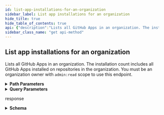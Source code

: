 ```yaml
---
id: list-app-installations-for-an-organization
sidebar_label: List app installations for an organization
hide_title: true
hide_table_of_contents: true
api: {"description":"Lists all GitHub Apps in an organization. The installation count includes all GitHub Apps installed on repositories in the organization. You must be an organization owner with `admin:read` scope to use this endpoint.","externalDocs":{"description":"API method documentation","url":"https://docs.github.com/rest/reference/orgs/#list-app-installations-for-an-organization"},"operationId":"orgs/list-app-installations","parameters":[{"in":"path","name":"org","required":true,"schema":{"type":"string"}},{"description":"Results per page (max 100).","in":"query","name":"per_page","schema":{"default":30,"type":"integer"}},{"description":"Page number of the results to fetch.","in":"query","name":"page","schema":{"default":1,"type":"integer"}}],"responses":{"200":{"content":{"application/json":{"examples":{"default":{"value":{"installations":[{"access_tokens_url":"https://api.github.com/app/installations/25381/access_tokens","account":{"avatar_url":"https://avatars3.githubusercontent.com/u/6811672?v=4","events_url":"https://api.github.com/users/octo-org/events{/privacy}","followers_url":"https://api.github.com/users/octo-org/followers","following_url":"https://api.github.com/users/octo-org/following{/other_user}","gists_url":"https://api.github.com/users/octo-org/gists{/gist_id}","gravatar_id":"","html_url":"https://github.com/octo-org","id":6811672,"login":"octo-org","node_id":"MDEyOk9yZ2FuaXphdGlvbjY4MTE2NzI=","organizations_url":"https://api.github.com/users/octo-org/orgs","received_events_url":"https://api.github.com/users/octo-org/received_events","repos_url":"https://api.github.com/users/octo-org/repos","site_admin":false,"starred_url":"https://api.github.com/users/octo-org/starred{/owner}{/repo}","subscriptions_url":"https://api.github.com/users/octo-org/subscriptions","type":"Organization","url":"https://api.github.com/users/octo-org"},"app_id":2218,"app_slug":"github-actions","created_at":"2017-05-16T15:47:09.000Z","events":["deployment","deployment_status"],"has_multiple_single_files":true,"html_url":"https://github.com/organizations/octo-org/settings/installations/25381","id":25381,"permissions":{"deployments":"write","metadata":"read","pull_requests":"read","statuses":"read"},"repositories_url":"https://api.github.com/installation/repositories","repository_selection":"selected","single_file_name":"config.yml","single_file_paths":["config.yml",".github/issue_TEMPLATE.md"],"target_id":6811672,"target_type":"Organization","updated_at":"2017-06-06T18:23:23.000Z"}],"total_count":1}}},"schema":{"properties":{"installations":{"items":{"description":"Installation","properties":{"access_tokens_url":{"example":"https://api.github.com/installations/1/access_tokens","format":"uri","type":"string"},"account":{"anyOf":[{"description":"Simple User","nullable":true,"properties":{"avatar_url":{"example":"https://github.com/images/error/octocat_happy.gif","format":"uri","type":"string"},"events_url":{"example":"https://api.github.com/users/octocat/events{/privacy}","type":"string"},"followers_url":{"example":"https://api.github.com/users/octocat/followers","format":"uri","type":"string"},"following_url":{"example":"https://api.github.com/users/octocat/following{/other_user}","type":"string"},"gists_url":{"example":"https://api.github.com/users/octocat/gists{/gist_id}","type":"string"},"gravatar_id":{"example":"41d064eb2195891e12d0413f63227ea7","nullable":true,"type":"string"},"html_url":{"example":"https://github.com/octocat","format":"uri","type":"string"},"id":{"example":1,"type":"integer"},"login":{"example":"octocat","type":"string"},"node_id":{"example":"MDQ6VXNlcjE=","type":"string"},"organizations_url":{"example":"https://api.github.com/users/octocat/orgs","format":"uri","type":"string"},"received_events_url":{"example":"https://api.github.com/users/octocat/received_events","format":"uri","type":"string"},"repos_url":{"example":"https://api.github.com/users/octocat/repos","format":"uri","type":"string"},"site_admin":{"type":"boolean"},"starred_at":{"example":"\"2020-07-09T00:17:55Z\"","type":"string"},"starred_url":{"example":"https://api.github.com/users/octocat/starred{/owner}{/repo}","type":"string"},"subscriptions_url":{"example":"https://api.github.com/users/octocat/subscriptions","format":"uri","type":"string"},"type":{"example":"User","type":"string"},"url":{"example":"https://api.github.com/users/octocat","format":"uri","type":"string"}},"required":["avatar_url","events_url","followers_url","following_url","gists_url","gravatar_id","html_url","id","node_id","login","organizations_url","received_events_url","repos_url","site_admin","starred_url","subscriptions_url","type","url"],"title":"Simple User","type":"object"},{"description":"An enterprise account","properties":{"avatar_url":{"format":"uri","type":"string"},"created_at":{"example":"2019-01-26T19:01:12.000Z","format":"date-time","nullable":true,"type":"string"},"description":{"description":"A short description of the enterprise.","nullable":true,"type":"string"},"html_url":{"example":"https://github.com/enterprises/octo-business","format":"uri","type":"string"},"id":{"description":"Unique identifier of the enterprise","example":42,"type":"integer"},"name":{"description":"The name of the enterprise.","example":"Octo Business","type":"string"},"node_id":{"example":"MDEwOlJlcG9zaXRvcnkxMjk2MjY5","type":"string"},"slug":{"description":"The slug url identifier for the enterprise.","example":"octo-business","type":"string"},"updated_at":{"example":"2019-01-26T19:14:43.000Z","format":"date-time","nullable":true,"type":"string"},"website_url":{"description":"The enterprise's website URL.","format":"uri","nullable":true,"type":"string"}},"required":["id","node_id","name","slug","html_url","created_at","updated_at","avatar_url"],"title":"Enterprise","type":"object"}],"nullable":true},"app_id":{"example":1,"type":"integer"},"app_slug":{"example":"github-actions","type":"string"},"contact_email":{"example":"\"test_13f1e99741e3e004@d7e1eb0bc0a1ba12.com\"","nullable":true,"type":"string"},"created_at":{"format":"date-time","type":"string"},"events":{"items":{"type":"string"},"type":"array"},"has_multiple_single_files":{"example":true,"type":"boolean"},"html_url":{"example":"https://github.com/organizations/github/settings/installations/1","format":"uri","type":"string"},"id":{"description":"The ID of the installation.","example":1,"type":"integer"},"permissions":{"example":{"deployments":"write","issues":"read"},"properties":{"checks":{"type":"string"},"contents":{"type":"string"},"deployments":{"type":"string"},"issues":{"example":"\"read\"","type":"string"},"metadata":{"type":"string"},"organization_administration":{"example":"\"read\"","type":"string"},"pull_requests":{"type":"string"},"statuses":{"type":"string"}},"type":"object"},"repositories_url":{"example":"https://api.github.com/installation/repositories","format":"uri","type":"string"},"repository_selection":{"description":"Describe whether all repositories have been selected or there's a selection involved","enum":["all","selected"],"type":"string"},"single_file_name":{"example":"config.yaml","nullable":true,"type":"string"},"single_file_paths":{"example":["config.yml",".github/issue_TEMPLATE.md"],"items":{"type":"string"},"type":"array"},"suspended_at":{"format":"date-time","nullable":true,"type":"string"},"suspended_by":{"allOf":[{"description":"Simple User","nullable":true,"properties":{"avatar_url":{"example":"https://github.com/images/error/octocat_happy.gif","format":"uri","type":"string"},"events_url":{"example":"https://api.github.com/users/octocat/events{/privacy}","type":"string"},"followers_url":{"example":"https://api.github.com/users/octocat/followers","format":"uri","type":"string"},"following_url":{"example":"https://api.github.com/users/octocat/following{/other_user}","type":"string"},"gists_url":{"example":"https://api.github.com/users/octocat/gists{/gist_id}","type":"string"},"gravatar_id":{"example":"41d064eb2195891e12d0413f63227ea7","nullable":true,"type":"string"},"html_url":{"example":"https://github.com/octocat","format":"uri","type":"string"},"id":{"example":1,"type":"integer"},"login":{"example":"octocat","type":"string"},"node_id":{"example":"MDQ6VXNlcjE=","type":"string"},"organizations_url":{"example":"https://api.github.com/users/octocat/orgs","format":"uri","type":"string"},"received_events_url":{"example":"https://api.github.com/users/octocat/received_events","format":"uri","type":"string"},"repos_url":{"example":"https://api.github.com/users/octocat/repos","format":"uri","type":"string"},"site_admin":{"type":"boolean"},"starred_at":{"example":"\"2020-07-09T00:17:55Z\"","type":"string"},"starred_url":{"example":"https://api.github.com/users/octocat/starred{/owner}{/repo}","type":"string"},"subscriptions_url":{"example":"https://api.github.com/users/octocat/subscriptions","format":"uri","type":"string"},"type":{"example":"User","type":"string"},"url":{"example":"https://api.github.com/users/octocat","format":"uri","type":"string"}},"required":["avatar_url","events_url","followers_url","following_url","gists_url","gravatar_id","html_url","id","node_id","login","organizations_url","received_events_url","repos_url","site_admin","starred_url","subscriptions_url","type","url"],"title":"Simple User","type":"object"}],"nullable":true},"target_id":{"description":"The ID of the user or organization this token is being scoped to.","type":"integer"},"target_type":{"example":"Organization","type":"string"},"updated_at":{"format":"date-time","type":"string"}},"required":["id","app_id","app_slug","target_id","target_type","single_file_name","repository_selection","access_tokens_url","html_url","repositories_url","events","account","permissions","created_at","updated_at"],"title":"Installation","type":"object"},"type":"array"},"total_count":{"type":"integer"}},"required":["total_count","installations"],"type":"object"}}},"description":"response","headers":{"Link":{"example":"<https://api.github.com/resource?page=2>; rel=\"next\", <https://api.github.com/resource?page=5>; rel=\"last\"","schema":{"type":"string"}}}}},"tags":["orgs"],"x-github":{"category":"orgs","enabledForGitHubApps":true,"githubCloudOnly":false,"previews":[],"subcategory":null},"method":"get","path":"/orgs/{org}/installations","servers":[{"url":"https://api.github.com"}],"info":{"contact":{"name":"Support","url":"https://support.github.com/contact"},"description":"GitHub's v3 REST API.","license":{"name":"MIT","url":"https://spdx.org/licenses/MIT"},"termsOfService":"https://docs.github.com/articles/github-terms-of-service","title":"GitHub v3 REST API","version":"1.1.4","x-apisguru-categories":["collaboration","developer_tools"],"x-logo":{"url":"https://twitter.com/github/profile_image?size=original"},"x-origin":[{"format":"openapi","url":"https://raw.githubusercontent.com/github/rest-api-description/main/descriptions/api.github.com/api.github.com.json","version":"3.0"}],"x-providerName":"github.com"},"postman":{"name":"List app installations for an organization","description":{"content":"Lists all GitHub Apps in an organization. The installation count includes all GitHub Apps installed on repositories in the organization. You must be an organization owner with `admin:read` scope to use this endpoint.","type":"text/plain"},"url":{"path":["orgs",":org","installations"],"host":["{{baseUrl}}"],"query":[{"disabled":false,"description":{"content":"Results per page (max 100).","type":"text/plain"},"key":"per_page","value":""},{"disabled":false,"description":{"content":"Page number of the results to fetch.","type":"text/plain"},"key":"page","value":""}],"variable":[{"disabled":false,"description":{"content":"(Required) ","type":"text/plain"},"type":"any","value":"","key":"org"}]},"header":[{"key":"Accept","value":"application/json"}],"method":"GET"}}
sidebar_class_name: "get api-method"
---
```



## List app installations for an organization



Lists all GitHub Apps in an organization. The installation count includes all GitHub Apps installed on repositories in the organization. You must be an organization owner with `admin:read` scope to use this endpoint.

<details style={{"marginBottom":"1rem"}}><summary style={{}}><strong>Path Parameters</strong></summary><div><ul><ParamsItem className={"paramsItem"} param={{"in":"path","name":"org","required":true,"schema":{"type":"string"}}}></ParamsItem></ul></div></details><details style={{"marginBottom":"1rem"}}><summary style={{}}><strong>Query Parameters</strong></summary><div><ul><ParamsItem className={"paramsItem"} param={{"description":"Results per page (max 100).","in":"query","name":"per_page","schema":{"default":30,"type":"integer"}}}></ParamsItem><ParamsItem className={"paramsItem"} param={{"description":"Page number of the results to fetch.","in":"query","name":"page","schema":{"default":1,"type":"integer"}}}></ParamsItem></ul></div></details><div><ApiTabs><TabItem label={"200"} value={"200"}><div>

response

</div><div><details style={{}}><summary style={{"textAlign":"left"}}><strong>Schema</strong></summary><div style={{"textAlign":"left","marginLeft":"1rem"}}></div><ul style={{"marginLeft":"1rem"}}><SchemaItem collapsible={true} className={"schemaItem"}><details style={{}}><summary style={{}}><strong>installations</strong><span style={{"opacity":"0.6"}}> object[]</span><strong style={{"fontSize":"var(--ifm-code-font-size)","color":"var(--openapi-required)"}}> required</strong></summary><div style={{"marginLeft":"1rem"}}><ul><SchemaItem collapsible={false} name={"access_tokens_url"} required={true} schemaDescription={undefined} schemaName={"uri"} qualifierMessage={undefined}></SchemaItem><SchemaItem collapsible={false} name={"account"} required={true} schemaDescription={undefined} schemaName={""} qualifierMessage={undefined}></SchemaItem><SchemaItem collapsible={false} name={"app_id"} required={true} schemaDescription={undefined} schemaName={"integer"} qualifierMessage={undefined}></SchemaItem><SchemaItem collapsible={false} name={"app_slug"} required={true} schemaDescription={undefined} schemaName={"string"} qualifierMessage={undefined}></SchemaItem><SchemaItem collapsible={false} name={"contact_email"} required={false} schemaDescription={undefined} schemaName={"string"} qualifierMessage={undefined}></SchemaItem><SchemaItem collapsible={false} name={"created_at"} required={true} schemaDescription={undefined} schemaName={"date-time"} qualifierMessage={undefined}></SchemaItem><SchemaItem collapsible={false} name={"events"} required={true} schemaDescription={undefined} schemaName={"string[]"} qualifierMessage={undefined}></SchemaItem><SchemaItem collapsible={false} name={"has_multiple_single_files"} required={false} schemaDescription={undefined} schemaName={"boolean"} qualifierMessage={undefined}></SchemaItem><SchemaItem collapsible={false} name={"html_url"} required={true} schemaDescription={undefined} schemaName={"uri"} qualifierMessage={undefined}></SchemaItem><SchemaItem collapsible={false} name={"id"} required={true} schemaDescription={"The ID of the installation."} schemaName={"integer"} qualifierMessage={undefined}></SchemaItem><SchemaItem collapsible={true} className={"schemaItem"}><details style={{}}><summary style={{}}><strong>permissions</strong><span style={{"opacity":"0.6"}}> object</span><strong style={{"fontSize":"var(--ifm-code-font-size)","color":"var(--openapi-required)"}}> required</strong></summary><div style={{"marginLeft":"1rem"}}><ul><SchemaItem collapsible={false} name={"checks"} required={false} schemaDescription={undefined} schemaName={"string"} qualifierMessage={undefined}></SchemaItem><SchemaItem collapsible={false} name={"contents"} required={false} schemaDescription={undefined} schemaName={"string"} qualifierMessage={undefined}></SchemaItem><SchemaItem collapsible={false} name={"deployments"} required={false} schemaDescription={undefined} schemaName={"string"} qualifierMessage={undefined}></SchemaItem><SchemaItem collapsible={false} name={"issues"} required={false} schemaDescription={undefined} schemaName={"string"} qualifierMessage={undefined}></SchemaItem><SchemaItem collapsible={false} name={"metadata"} required={false} schemaDescription={undefined} schemaName={"string"} qualifierMessage={undefined}></SchemaItem><SchemaItem collapsible={false} name={"organization_administration"} required={false} schemaDescription={undefined} schemaName={"string"} qualifierMessage={undefined}></SchemaItem><SchemaItem collapsible={false} name={"pull_requests"} required={false} schemaDescription={undefined} schemaName={"string"} qualifierMessage={undefined}></SchemaItem><SchemaItem collapsible={false} name={"statuses"} required={false} schemaDescription={undefined} schemaName={"string"} qualifierMessage={undefined}></SchemaItem></ul></div></details></SchemaItem><SchemaItem collapsible={false} name={"repositories_url"} required={true} schemaDescription={undefined} schemaName={"uri"} qualifierMessage={undefined}></SchemaItem><SchemaItem collapsible={false} name={"repository_selection"} required={true} schemaDescription={"Describe whether all repositories have been selected or there's a selection involved"} schemaName={"string"} qualifierMessage={"**Possible values:** [`all`, `selected`]"}></SchemaItem><SchemaItem collapsible={false} name={"single_file_name"} required={true} schemaDescription={undefined} schemaName={"string"} qualifierMessage={undefined}></SchemaItem><SchemaItem collapsible={false} name={"single_file_paths"} required={false} schemaDescription={undefined} schemaName={"string[]"} qualifierMessage={undefined}></SchemaItem><SchemaItem collapsible={false} name={"suspended_at"} required={false} schemaDescription={undefined} schemaName={"date-time"} qualifierMessage={undefined}></SchemaItem><SchemaItem collapsible={true} className={"schemaItem"}><details style={{}}><summary style={{}}><strong>suspended_by</strong><span style={{"opacity":"0.6"}}> object</span></summary><div style={{"marginLeft":"1rem"}}><div><span className={"badge badge--info"} style={{"marginBottom":"1rem"}}>allOf</span><ul className={"allOf"}><SchemaItem collapsible={false} name={"avatar_url"} required={true} schemaDescription={undefined} schemaName={"uri"} qualifierMessage={undefined}></SchemaItem><SchemaItem collapsible={false} name={"events_url"} required={true} schemaDescription={undefined} schemaName={"string"} qualifierMessage={undefined}></SchemaItem><SchemaItem collapsible={false} name={"followers_url"} required={true} schemaDescription={undefined} schemaName={"uri"} qualifierMessage={undefined}></SchemaItem><SchemaItem collapsible={false} name={"following_url"} required={true} schemaDescription={undefined} schemaName={"string"} qualifierMessage={undefined}></SchemaItem><SchemaItem collapsible={false} name={"gists_url"} required={true} schemaDescription={undefined} schemaName={"string"} qualifierMessage={undefined}></SchemaItem><SchemaItem collapsible={false} name={"gravatar_id"} required={true} schemaDescription={undefined} schemaName={"string"} qualifierMessage={undefined}></SchemaItem><SchemaItem collapsible={false} name={"html_url"} required={true} schemaDescription={undefined} schemaName={"uri"} qualifierMessage={undefined}></SchemaItem><SchemaItem collapsible={false} name={"id"} required={true} schemaDescription={undefined} schemaName={"integer"} qualifierMessage={undefined}></SchemaItem><SchemaItem collapsible={false} name={"login"} required={true} schemaDescription={undefined} schemaName={"string"} qualifierMessage={undefined}></SchemaItem><SchemaItem collapsible={false} name={"node_id"} required={true} schemaDescription={undefined} schemaName={"string"} qualifierMessage={undefined}></SchemaItem><SchemaItem collapsible={false} name={"organizations_url"} required={true} schemaDescription={undefined} schemaName={"uri"} qualifierMessage={undefined}></SchemaItem><SchemaItem collapsible={false} name={"received_events_url"} required={true} schemaDescription={undefined} schemaName={"uri"} qualifierMessage={undefined}></SchemaItem><SchemaItem collapsible={false} name={"repos_url"} required={true} schemaDescription={undefined} schemaName={"uri"} qualifierMessage={undefined}></SchemaItem><SchemaItem collapsible={false} name={"site_admin"} required={true} schemaDescription={undefined} schemaName={"boolean"} qualifierMessage={undefined}></SchemaItem><SchemaItem collapsible={false} name={"starred_at"} required={false} schemaDescription={undefined} schemaName={"string"} qualifierMessage={undefined}></SchemaItem><SchemaItem collapsible={false} name={"starred_url"} required={true} schemaDescription={undefined} schemaName={"string"} qualifierMessage={undefined}></SchemaItem><SchemaItem collapsible={false} name={"subscriptions_url"} required={true} schemaDescription={undefined} schemaName={"uri"} qualifierMessage={undefined}></SchemaItem><SchemaItem collapsible={false} name={"type"} required={true} schemaDescription={undefined} schemaName={"string"} qualifierMessage={undefined}></SchemaItem><SchemaItem collapsible={false} name={"url"} required={true} schemaDescription={undefined} schemaName={"uri"} qualifierMessage={undefined}></SchemaItem></ul></div></div></details></SchemaItem><SchemaItem collapsible={false} name={"target_id"} required={true} schemaDescription={"The ID of the user or organization this token is being scoped to."} schemaName={"integer"} qualifierMessage={undefined}></SchemaItem><SchemaItem collapsible={false} name={"target_type"} required={true} schemaDescription={undefined} schemaName={"string"} qualifierMessage={undefined}></SchemaItem><SchemaItem collapsible={false} name={"updated_at"} required={true} schemaDescription={undefined} schemaName={"date-time"} qualifierMessage={undefined}></SchemaItem></ul></div></details></SchemaItem><SchemaItem collapsible={false} name={"total_count"} required={true} schemaDescription={undefined} schemaName={"integer"} qualifierMessage={undefined}></SchemaItem></ul></details></div></TabItem></ApiTabs></div>
      